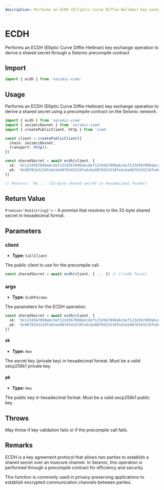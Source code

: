 ```yaml
---
description: Performs an ECDH (Elliptic Curve Diffie-Hellman) key exchange operation to derive a shared secret through a Seismic precompile contract
---
```


# ECDH

Performs an ECDH (Elliptic Curve Diffie-Hellman) key exchange operation to derive a shared secret through a Seismic precompile contract

## Import

```ts
import { ecdh } from 'seismic-viem'
```

## Usage

Performs an ECDH (Elliptic Curve Diffie-Hellman) key exchange operation to derive a shared secret using a precompile contract on the Seismic network.

```ts
import { ecdh } from 'seismic-viem'
import { seismicDevnet } from 'seismic-viem'
import { createPublicClient, http } from 'viem'

const client = createPublicClient({
  chain: seismicDevnet,
  transport: http(),
})

const sharedSecret = await ecdh(client, {
  sk: '0x1234567890abcdef1234567890abcdef1234567890abcdef1234567890abcdef',
  pk: '0x9876543210fedcba9876543210fedcba9876543210fedcba9876543210fedcba',
})

// Returns: '0x...' (32-byte shared secret in hexadecimal format)
```

## Return Value

`Promise<'0x${string}'>` - A promise that resolves to the 32-byte shared secret in hexadecimal format.

## Parameters

### client

- **Type:** `CallClient`

The public client to use for the precompile call.

```ts
const sharedSecret = await ecdh(client, { ... }) // [!code focus]
```

### args

- **Type:** `EcdhParams`

The parameters for the ECDH operation.

```ts
const sharedSecret = await ecdh(client, {
  sk: '0x1234567890abcdef1234567890abcdef1234567890abcdef1234567890abcdef', // [!code focus]
  pk: '0x9876543210fedcba9876543210fedcba9876543210fedcba9876543210fedcba', // [!code focus]
})
```

#### sk

- **Type:** `Hex`

The secret key (private key) in hexadecimal format. Must be a valid secp256k1 private key.

#### pk

- **Type:** `Hex`

The public key in hexadecimal format. Must be a valid secp256k1 public key.

## Throws

May throw if key validation fails or if the precompile call fails.

## Remarks

ECDH is a key agreement protocol that allows two parties to establish a shared secret over an insecure channel. In Seismic, this operation is performed through a precompile contract for efficiency and security.

This function is commonly used in privacy-preserving applications to establish encrypted communication channels between parties.
